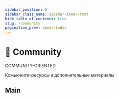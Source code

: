 ```yaml
---
sidebar_position: 0
sidebar_class_name: sidebar-item--root
hide_table_of_contents: true
slug: /community
pagination_prev: about/index
---
```


# 💫 Community

<span class="badge badge--info margin-bottom--md">COMMUNITY-ORIENTED</span>

<p class="summary">
Комьюнити-ресурсы и дополнительные материалы
</p>

## Main


<Row 
    title="Awesome Ресурсы" 
    description="Подборка интересных видео, статей и тулкита"
    to="/docs/community/awesome"
    Icon={StarOutlined}
/>
<Row 
    title="Команда" 
    description="Core-team, Чемпионы, Контрибьюторы, Компании"
    to="/docs/community/team"
    Icon={TeamOutlined}
/>
<Row 
    title="Контрибьютинг" 
    description="Как начать, Воркфлоу, Помощь и содействие"
    to="/docs/community/contributing"
    Icon={SearchOutlined}
    disabled
/>
